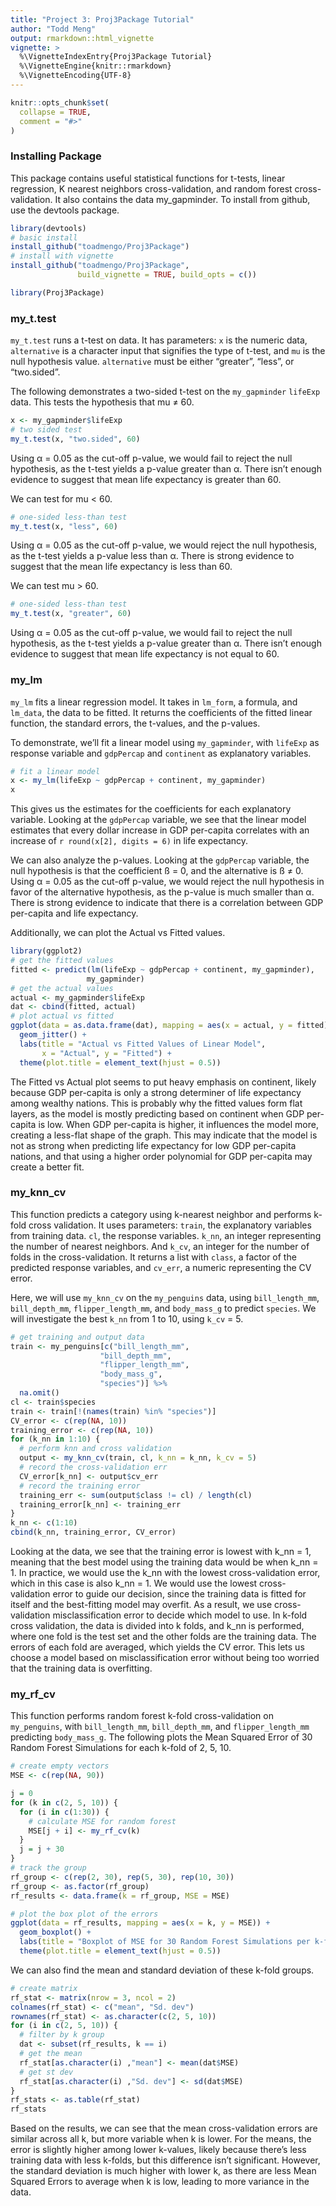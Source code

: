 ```yaml
---
title: "Project 3: Proj3Package Tutorial"
author: "Todd Meng"
output: rmarkdown::html_vignette
vignette: >
  %\VignetteIndexEntry{Proj3Package Tutorial}
  %\VignetteEngine{knitr::rmarkdown}
  %\VignetteEncoding{UTF-8}
---
```


```r
knitr::opts_chunk$set(
  collapse = TRUE,
  comment = "#>"
)
```

### Installing Package

This package contains useful statistical functions for t-tests, linear regression, K nearest neighbors cross-validation, and random forest cross-validation. It also contains the data my_gapminder. To install from github, use the devtools package.

```r
library(devtools)
# basic install
install_github("toadmengo/Proj3Package")
# install with vignette
install_github("toadmengo/Proj3Package", 
               build_vignette = TRUE, build_opts = c())
```

```r
library(Proj3Package)
```

### my_t.test

`my_t.test` runs a t-test on data. It has parameters: `x` is the numeric data, `alternative` is a character input that signifies the type of t-test, and `mu` is the null hypothesis value. `alternative` must be either "greater", "less", or "two.sided". 

The following demonstrates a two-sided t-test on the `my_gapminder` `lifeExp` data. 
This tests the hypothesis that mu ≠ 60.

```r
x <- my_gapminder$lifeExp
# two sided test
my_t.test(x, "two.sided", 60)
```

Using α = 0.05 as the cut-off p-value, we would fail to reject the null hypothesis, as the t-test yields a p-value greater than α. There isn't enough evidence to suggest that mean life expectancy is greater than 60.

We can test for mu < 60.

```r
# one-sided less-than test
my_t.test(x, "less", 60)
```

Using α = 0.05 as the cut-off p-value, we would reject the null hypothesis, as the t-test yields a p-value less than α. There is strong evidence to suggest that the mean life expectancy is less than 60.

We can test mu > 60.

```r
# one-sided less-than test
my_t.test(x, "greater", 60)
```

Using α = 0.05 as the cut-off p-value, we would fail to reject the null hypothesis, as the t-test yields a p-value greater than α. There isn't enough evidence to suggest that mean life expectancy is not equal to 60.

### my_lm

`my_lm` fits a linear regression model. It takes in `lm_form`, a formula, and `lm_data`, the data to be fitted. It returns the coefficients of the fitted linear function, the standard errors, the t-values, and the p-values.

To demonstrate, we'll fit a linear model using `my_gapminder`, with `lifeExp` as response variable and `gdpPercap` and `continent` as explanatory variables.

```r
# fit a linear model
x <- my_lm(lifeExp ~ gdpPercap + continent, my_gapminder)
x
```

This gives us the estimates for the coefficients for each explanatory variable. Looking at the `gdpPercap` variable, we see that the linear model estimates that every dollar increase in GDP per-capita correlates with an increase of `r round(x[2], digits = 6)` in life expectancy.

We can also analyze the p-values. Looking at the `gdpPercap` variable, the null hypothesis is that the coefficient ß = 0, and the alternative is ß ≠ 0. Using α = 0.05 as the cut-off p-value, we would reject the null hypothesis in favor of the alternative hypothesis, as the p-value is much smaller than α. There is strong evidence to indicate that there is a correlation between GDP per-capita and life expectancy.

Additionally, we can plot the Actual vs Fitted values.

```r
library(ggplot2)
# get the fitted values
fitted <- predict(lm(lifeExp ~ gdpPercap + continent, my_gapminder), 
                 my_gapminder)
# get the actual values
actual <- my_gapminder$lifeExp
dat <- cbind(fitted, actual)
# plot actual vs fitted
ggplot(data = as.data.frame(dat), mapping = aes(x = actual, y = fitted)) +
  geom_jitter() + 
  labs(title = "Actual vs Fitted Values of Linear Model", 
       x = "Actual", y = "Fitted") +
  theme(plot.title = element_text(hjust = 0.5))
```

The Fitted vs Actual plot seems to put heavy emphasis on continent, likely because GDP per-capita is only a strong determiner of life expectancy among wealthy nations. This is probably why the fitted values form flat layers, as the model is mostly predicting based on continent when GDP per-capita is low. When GDP per-capita is higher, it influences the model more, creating a less-flat shape of the graph. This may indicate that the model is not as strong when predicting life expectancy for low GDP per-capita nations, and that using a higher order polynomial for GDP per-capita may create a better fit.

### my_knn_cv

This function predicts a category using k-nearest neighbor and performs k-fold cross validation. It uses parameters: `train`, the explanatory variables from training data. `cl`, the response variables. `k_nn`, an integer representing the number of nearest neighbors. And `k_cv`, an integer for the number of folds in the cross-validation. It returns a list with `class`, a factor of the predicted response variables, and `cv_err`, a numeric representing the CV error.

Here, we will use `my_knn_cv` on the `my_penguins` data, using `bill_length_mm`, `bill_depth_mm`, `flipper_length_mm`, and `body_mass_g` to predict `species`. We will investigate the best `k_nn` from 1 to 10, using `k_cv` = 5.

```r
# get training and output data
train <- my_penguins[c("bill_length_mm", 
                    "bill_depth_mm", 
                    "flipper_length_mm", 
                    "body_mass_g",
                    "species")] %>%
  na.omit()
cl <- train$species
train <- train[!(names(train) %in% "species")]
CV_error <- c(rep(NA, 10))
training_error <- c(rep(NA, 10))
for (k_nn in 1:10) {
  # perform knn and cross validation
  output <- my_knn_cv(train, cl, k_nn = k_nn, k_cv = 5)
  # record the cross-validation err
  CV_error[k_nn] <- output$cv_err
  # record the training error
  training_err <- sum(output$class != cl) / length(cl)
  training_error[k_nn] <- training_err
}
k_nn <- c(1:10)
cbind(k_nn, training_error, CV_error)

```

Looking at the data, we see that the training error is lowest with k_nn = 1, meaning that the best model using
the training data would be when k_nn = 1. In practice, we would use the k_nn with the lowest cross-validation error, which in this case is also k_nn = 1. We would use the lowest cross-validation error to guide our decision, since the training data is fitted for itself and the best-fitting model may overfit. As a result, we use cross-validation misclassification error to decide which model to use. In k-fold cross validation, the data is divided into k folds, and k_nn is performed, where one fold is the test set and the other folds are the training data. The errors of each fold are averaged, which yields the CV error. This lets us choose a model based on misclassification error without being too worried that the training data is overfitting.

### my_rf_cv

This function performs random forest k-fold cross-validation on `my_penguins`, with `bill_length_mm`, `bill_depth_mm`, and `flipper_length_mm` predicting `body_mass_g`. The following plots the Mean Squared Error of 30 Random Forest Simulations for each k-fold of 2, 5, 10.

```r
# create empty vectors
MSE <- c(rep(NA, 90))

j = 0
for (k in c(2, 5, 10)) {
  for (i in c(1:30)) {
    # calculate MSE for random forest
    MSE[j + i] <- my_rf_cv(k)
  }
  j = j + 30
}
# track the group
rf_group <- c(rep(2, 30), rep(5, 30), rep(10, 30))
rf_group <- as.factor(rf_group)
rf_results <- data.frame(k = rf_group, MSE = MSE)

# plot the box plot of the errors
ggplot(data = rf_results, mapping = aes(x = k, y = MSE)) +
  geom_boxplot() +
  labs(title = "Boxplot of MSE for 30 Random Forest Simulations per k-fold") +
  theme(plot.title = element_text(hjust = 0.5))

```

We can also find the mean and standard deviation of these k-fold groups.

```r
# create matrix
rf_stat <- matrix(nrow = 3, ncol = 2)
colnames(rf_stat) <- c("mean", "Sd. dev")
rownames(rf_stat) <- as.character(c(2, 5, 10))
for (i in c(2, 5, 10)) {
  # filter by k group
  dat <- subset(rf_results, k == i)
  # get the mean
  rf_stat[as.character(i) ,"mean"] <- mean(dat$MSE)
  # get st dev
  rf_stat[as.character(i) ,"Sd. dev"] <- sd(dat$MSE)
}
rf_stats <- as.table(rf_stat)
rf_stats
```

Based on the results, we can see that the mean cross-validation errors are similar across all k, but more variable when k is lower. For the means, the error is slightly higher among lower k-values, likely because there's less training data with less k-folds, but this difference isn't significant. However, the standard deviation is much higher with lower k, as there are less Mean Squared Errors to average when k is low, leading to more variance in the data.

